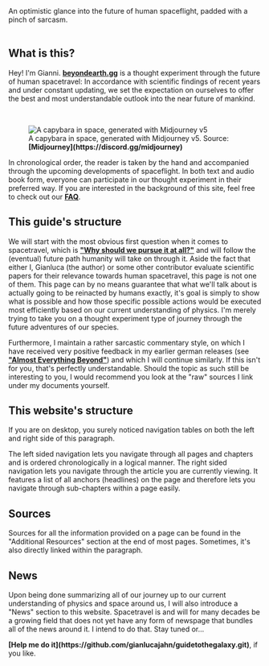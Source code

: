 
<GuideToTheGalaxy />
An optimistic glance into the future of human spaceflight, padded with a pinch of sarcasm. <br/> <br/>

<ReadingTime />
<AudioPlayer />

## What is this?

Hey! I'm Gianni. <strong>[beyondearth.gg](http://beyondearth.gg/)</strong> is a thought experiment through the future of human spacetravel: In accordance with scientific findings of recent years and under constant updating, we set the expectation on ourselves to offer the best and most understandable outlook into the near future of mankind.

<br />
<figure>
<Image src={require(".//../../resources/images/capybara.png")} alt="A capybara in space, generated with Midjourney v5" />
<figcaption style={{ color: "rgb(156, 156, 156)", fontSize: "14px", marginTop: "2px" }}>A capybara in space, generated with Midjourney v5. Source: <strong>[Midjourney](https://discord.gg/midjourney)</strong></figcaption>
</figure>

In chronological order, the reader is taken by the hand and accompanied through the upcoming developments of spaceflight. In both text and audio book form, everyone can participate in our thought experiment in their preferred way. If you are interested in the background of this site, feel free to check out our <strong>[FAQ](https://guidetothegalaxy.vercel.app/faq)</strong>.

## This guide's structure
We will start with the most obvious first question when it comes to spacetravel, which is <strong>["Why should we pursue it at all?"](https://www.google.com)</strong> and will follow the (eventual) future path humanity will
take on through it. Aside the fact that either I, Gianluca (the author) or some other contributor evaluate scientific papers for their relevance towards human spacetravel,
this page is not one of them. This page can by no means guarantee that what we'll talk about is actually going to be reinacted by humans exactly, it's goal is simply to show 
what is possible and how those specific possible actions would be executed most efficiently based on our current understanding of physics. I'm merely trying to take you on a thought experiment type of journey through the future adventures of our species.

Furthermore, I maintain a rather sarcastic commentary style, 
on which I have received very positive feedback in my earlier german releases (see <strong>["Almost Everything Beyond"](https://www.docdroid.net/I85CJD1/almost-everything-beyond-pdf)</strong>) and which I will continue similarly. If this isn't for you, that's perfectly understandable.
Should the topic as such still be interesting to you, I would recommend you look at the "raw" sources I link under my documents yourself.

## This website's structure
If you are on desktop, you surely noticed navigation tables on both the left and right side of this paragraph. 

The left sided navigation lets you navigate through all pages and chapters and is ordered chronologically in a logical manner. The right sided navigation lets you navigate through the article you are currently viewing. It features a list of all anchors (headlines) on the page and therefore lets you navigate through sub-chapters within
a page easily.

## Sources
Sources for all the information provided on a page can be found in the "Additional Resources" section at the end of most pages. Sometimes, it's also directly linked within the paragraph.

## News
Upon being done summarizing all of our journey up to our current understanding of physics and space around us, I will also introduce a "News" section to this website. Spacetravel is and will for many decades be a growing field that does 
not yet have any form of newspage that bundles all of the news around it. I intend to do that. Stay tuned or...

 
<Callout emoji="💡">
    <strong>[Help me do it](https://github.com/gianlucajahn/guidetothegalaxy.git)</strong>, if you like.
</Callout>
